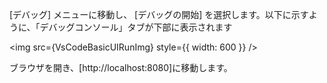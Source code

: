
[デバッグ] メニューに移動し、 [デバッグの開始] を選択します。以下に示すように、「デバッグコンソール」タブが下部に表示されます

<img src={VsCodeBasicUIRunImg} style={{ width: 600 }} />

ブラウザを開き、[http://localhost:8080]に移動します。